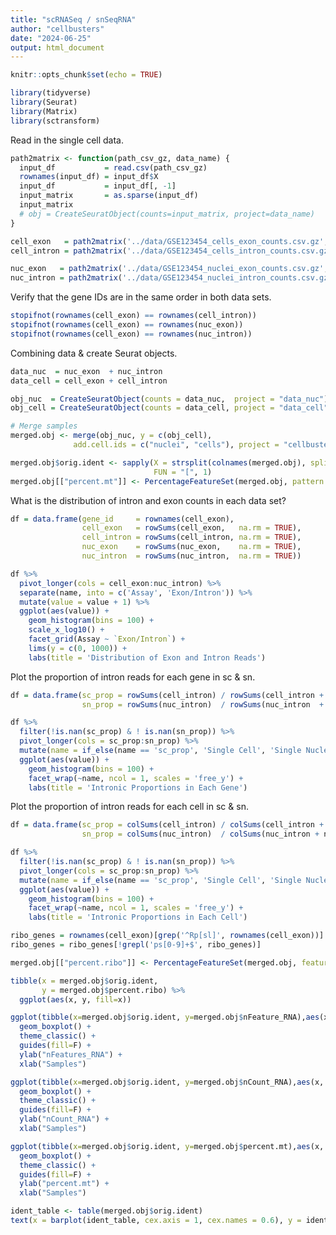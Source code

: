 ```yaml
---
title: "scRNASeq / snSeqRNA"
author: "cellbusters"
date: "2024-06-25"
output: html_document
---
```


```r
knitr::opts_chunk$set(echo = TRUE)

library(tidyverse)
library(Seurat)
library(Matrix)
library(sctransform)
```

Read in the single cell data.

```r
path2matrix <- function(path_csv_gz, data_name) {
  input_df           = read.csv(path_csv_gz)
  rownames(input_df) = input_df$X
  input_df           = input_df[, -1]
  input_matrix       = as.sparse(input_df)
  input_matrix
  # obj = CreateSeuratObject(counts=input_matrix, project=data_name)
}
```


```r
cell_exon   = path2matrix('../data/GSE123454_cells_exon_counts.csv.gz',   "cell_exon")
cell_intron = path2matrix('../data/GSE123454_cells_intron_counts.csv.gz', "cell_intron")

nuc_exon   = path2matrix('../data/GSE123454_nuclei_exon_counts.csv.gz',   "nuc_exon")
nuc_intron = path2matrix('../data/GSE123454_nuclei_intron_counts.csv.gz', "nuc_exon")
```

Verify that the gene IDs are in the same order in both data sets.

```r
stopifnot(rownames(cell_exon) == rownames(cell_intron))
stopifnot(rownames(cell_exon) == rownames(nuc_exon))
stopifnot(rownames(cell_exon) == rownames(nuc_intron))
```

Combining data & create Seurat objects.

```r
data_nuc  = nuc_exon  + nuc_intron
data_cell = cell_exon + cell_intron

obj_nuc  = CreateSeuratObject(counts = data_nuc,  project = "data_nuc")
obj_cell = CreateSeuratObject(counts = data_cell, project = "data_cell")
```

```r
# Merge samples
merged.obj <- merge(obj_nuc, y = c(obj_cell),
              add.cell.ids = c("nuclei", "cells"), project = "cellbusters")

merged.obj$orig.ident <- sapply(X = strsplit(colnames(merged.obj), split = "_"), 
                                FUN = "[", 1)
merged.obj[["percent.mt"]] <- PercentageFeatureSet(merged.obj, pattern = "^[Mm][Tt]-")
```

What is the distribution of intron and exon counts in each data set?

```r
df = data.frame(gene_id     = rownames(cell_exon),
                cell_exon   = rowSums(cell_exon,   na.rm = TRUE),
                cell_intron = rowSums(cell_intron, na.rm = TRUE),
                nuc_exon    = rowSums(nuc_exon,    na.rm = TRUE),
                nuc_intron  = rowSums(nuc_intron,  na.rm = TRUE))
```

```r
df %>%
  pivot_longer(cols = cell_exon:nuc_intron) %>%
  separate(name, into = c('Assay', 'Exon/Intron')) %>%
  mutate(value = value + 1) %>%
  ggplot(aes(value)) +
    geom_histogram(bins = 100) +
    scale_x_log10() +
    facet_grid(Assay ~ `Exon/Intron`) +
    lims(y = c(0, 1000)) +
    labs(title = 'Distribution of Exon and Intron Reads')
```

Plot the proportion of intron reads for each gene in sc & sn.

```r
df = data.frame(sc_prop = rowSums(cell_intron) / rowSums(cell_intron + cell_exon),
                sn_prop = rowSums(nuc_intron)  / rowSums(nuc_intron  + nuc_exon))

df %>%
  filter(!is.nan(sc_prop) & ! is.nan(sn_prop)) %>%
  pivot_longer(cols = sc_prop:sn_prop) %>%
  mutate(name = if_else(name == 'sc_prop', 'Single Cell', 'Single Nuclear')) %>%
  ggplot(aes(value)) +
    geom_histogram(bins = 100) +
    facet_wrap(~name, ncol = 1, scales = 'free_y') + 
    labs(title = 'Intronic Proportions in Each Gene')
```

Plot the proportion of intron reads for each cell in sc & sn.

```r
df = data.frame(sc_prop = colSums(cell_intron) / colSums(cell_intron + cell_exon),
                sn_prop = colSums(nuc_intron)  / colSums(nuc_intron + nuc_exon))

df %>%
  filter(!is.nan(sc_prop) & ! is.nan(sn_prop)) %>%
  pivot_longer(cols = sc_prop:sn_prop) %>%
  mutate(name = if_else(name == 'sc_prop', 'Single Cell', 'Single Nuclear')) %>%
  ggplot(aes(value)) +
    geom_histogram(bins = 100) +
    facet_wrap(~name, ncol = 1, scales = 'free_y') + 
    labs(title = 'Intronic Proportions in Each Cell')
```

```r
ribo_genes = rownames(cell_exon)[grep('^Rp[sl]', rownames(cell_exon))]
ribo_genes = ribo_genes[!grepl('ps[0-9]+$', ribo_genes)]

merged.obj[["percent.ribo"]] <- PercentageFeatureSet(merged.obj, features = ribo_genes)
```

```r
tibble(x = merged.obj$orig.ident, 
       y = merged.obj$percent.ribo) %>%
  ggplot(aes(x, y, fill=x))
```


```r
ggplot(tibble(x=merged.obj$orig.ident, y=merged.obj$nFeature_RNA),aes(x, y, fill=x)) +
  geom_boxplot() +
  theme_classic() +
  guides(fill=F) +
  ylab("nFeatures_RNA") +
  xlab("Samples")

ggplot(tibble(x=merged.obj$orig.ident, y=merged.obj$nCount_RNA),aes(x, y, fill=x)) +
  geom_boxplot() +
  theme_classic() +
  guides(fill=F) +
  ylab("nCount_RNA") +
  xlab("Samples") 

ggplot(tibble(x=merged.obj$orig.ident, y=merged.obj$percent.mt),aes(x, y, fill=x)) +
  geom_boxplot() +
  theme_classic() +
  guides(fill=F) +
  ylab("percent.mt") +
  xlab("Samples")
```

```r
ident_table <- table(merged.obj$orig.ident)
text(x = barplot(ident_table, cex.axis = 1, cex.names = 0.6), y = ident_table, labels = ident_table, pos = 1, cex = 1) 
```


